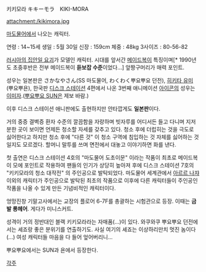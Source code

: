 키키모라
キキーモラ　KIKI-MORA

attachment:/kikimora.jpg

[[마도물어]]에서 나오는 캐릭터.

연령 : 14~15세
생일 : 5월 30일
신장 : 159cm
체중 : 48kg
3사이즈 : 80-56-82

[http://ko.wikipedia.org/wiki/%ED%82%A4%ED%82%A4%EB%AA%A8%EB%9D%BC 러시아의 집안일 요괴]가 모델인 캐릭터. 시대를 앞서간 [[메이드복]]이 특징이며[* 1990년도 초중후반은 전부 메이드복이 '''듣보잡 수준'''이었다...] 앞짱구머리가 매력 포인트.

성우는 일본판은 さかなやさん(SS 마도물어, わくわく뿌요뿌요 던전), [[히키타 유미]](뿌요뿌욘), 한국판 [[디스크 스테이션]] 4편에서 나온 3번째 애니메이션 [[아이콘]]의 성우는 [[이미자]].([[뿌요뿌요 SUN]]은 제보 바람.)

이후 디스크 스테이션 애니판에도 출현하지만 안타깝게도 '''일본판'''이다.

거의 중증 결벽증 환자 수준의 깔끔함을 자랑하며 빗자루를 어디서든 들고 다니며 지저분한 곳이 보이면 언제든 청소할 자세를 갖추고 있다. 청소 후에 더럽히는 것을 극도로 싫어한다고 하지만 청소 후에 "다른 것" 이 청소 구역에 침입하는 것 자체를 싫어하는 것일지도 모르겠다. 할머니 말투를 쓰며 면전에서 대놓고 이야기하면 화를 낸다.

첫 출연은 디스크 스테이션 4호의 "마도물어 도초이문" 이라는 작품이 최초로 메이드복이 모에 포인트로 작용하여 팬들의 인기가 상당히 높아져 후에 디스크 스테이션 7호의 "키키모라의 청소 대작전" 의 주인공으로 발탁되었다. 마도물어 세계관에서 [[아르르 나쟈]] 이외의 캐릭터가 주인공으로 발탁된 최초의 작품으로 이후에 다른 캐릭터들이 주인공인 작품을 나올 수 있게 만든 기념비적인 캐릭터이다.

엉망진창 기말고사에서는 교장의 플로어 6-7F를 총괄하는 시험관으로 등장. 이때는 '''금발 롱헤어'''. 게다가 미니스커트.

성격이 거의 정반대인 블랙 키키모라라는 자매품(...)이 있다. 와쿠와쿠 뿌요뿌요 던전에서는 셰죠랑 좋은 분위기를 연출하기도. 사실 여기의 셰죠는 이상하리만치 멋진 놈이다(...) 여성 캐릭터들 마음을 다 들어 엎어버리니...

뿌요뿌요에서는 SUN과 욘에서 등장한다.

[[각주]]
